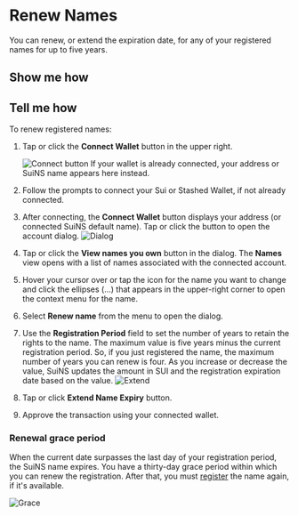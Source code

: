 # Renew Names

You can renew, or extend the expiration date, for any of your registered names for up to five years.


## Show me how

<Player videoFilename="suins-howto-renew"/>

## Tell me how

To renew registered names:

1. Tap or click the **Connect Wallet** button in the upper right. 
  
    ![Connect button](/images/ui/connect-btn.png)
    If your wallet is already connected, your address or SuiNS name appears here instead.
1. Follow the prompts to connect your Sui or Stashed Wallet, if not already connected.
1. After connecting, the **Connect Wallet** button displays your address (or connected SuiNS default name). Tap or click the button to open the account dialog.
  ![Dialog](/images/ui/view-names.png)
1. Tap or click the **View names you own** button in the dialog. The **Names** view opens with a list of names associated with the connected account. 
1. Hover your cursor over or tap the icon for the name you want to change and click the ellipses (...) that appears in the upper-right corner to open the context menu for the name.
1. Select **Renew name** from the menu to open the dialog.
1. Use the **Registration Period** field to set the number of years to retain the rights to the name. The maximum value is five years minus the current registration period. So, if you just registered the name, the maximum number of years you can renew is four. As you increase or decrease the value, SuiNS updates the amount in SUI and the registration expiration date based on the value. 
    ![Extend](/images/ui/renew.png)
1. Tap or click **Extend Name Expiry** button. 
1. Approve the transaction using your connected wallet. 

### Renewal grace period

When the current date surpasses the last day of your registration period, the SuiNS name expires. You have a thirty-day grace period within which you can renew the registration. After that, you must [register](./registration.mdx) the name again, if it's available.

![Grace](/images/ui/expired.png)

